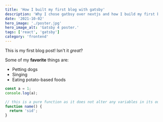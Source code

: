 ```yaml
---
title: 'How I built my first blog with gatsby'
description: 'Why I chose gatbsy over nextjs and how I build my first blog!'
date: '2021-10-02'
hero_image: './poster.jpg'
hero_image_alt: 'Gatsby 4 poster.'
tags: ['react', 'gatsby']
category: 'frontend'
---
```


This is my first blog post! Isn't it _great_?

Some of my **favorite** things are:

- Petting dogs
- Singing
- Eating potato-based foods

```js
const a = 1;
console.log(a);

// this is a pure function as it does not alter any variables in its outer scope
function name() {
  return 'sid';
}
```
